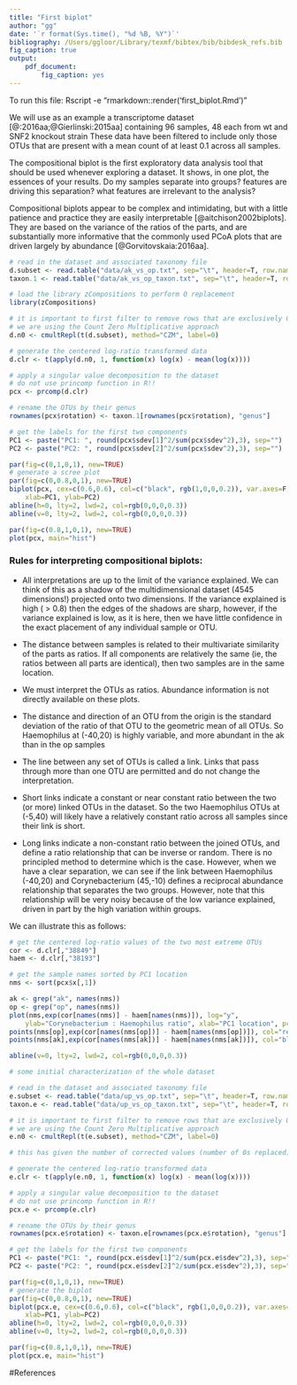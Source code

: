 ```yaml
---
title: "First biplot"
author: "gg"
date: '`r format(Sys.time(), "%d %B, %Y")`'
bibliography: /Users/ggloor/Library/texmf/bibtex/bib/bibdesk_refs.bib
fig_caption: true
output:
    pdf_document:
        fig_caption: yes
---
```


To run this file:
Rscript -e "rmarkdown::render('first_biplot.Rmd')"

We will use as an example a transcriptome dataset [@\Schurch:2016aa;@Gierlinski:2015aa] containing 96 samples, 48 each from wt and SNF2 knockout strain These data have been filtered to include only those OTUs that are present with a mean count of at least 0.1 across all samples.

The compositional biplot is the first exploratory data analysis tool that should be used whenever exploring a  dataset. It shows, in one plot, the essences of your results. Do my samples separate into groups? features are driving this separation? what features are irrelevant to the analysis?

Compositional biplots appear to be complex and intimidating, but with a little patience and practice they are easily interpretable [@aitchison2002biplots]. They are based on the variance of the ratios of the parts, and are substantially more informative that the commonly used PCoA plots that are driven largely by abundance [@Gorvitovskaia:2016aa].


```r

# read in the dataset and associated taxonomy file
d.subset <- read.table("data/ak_vs_op.txt", sep="\t", header=T, row.names=1)
taxon.1 <- read.table("data/ak_vs_op_taxon.txt", sep="\t", header=T, row.names=1)

# load the library zCompositions to perform 0 replacement
library(zCompositions)

# it is important to first filter to remove rows that are exclusively 0 values
# we are using the Count Zero Multiplicative approach
d.n0 <- cmultRepl(t(d.subset), method="CZM", label=0)

# generate the centered log-ratio transformed data
d.clr <- t(apply(d.n0, 1, function(x) log(x) - mean(log(x))))

# apply a singular value decomposition to the dataset
# do not use princomp function in R!!
pcx <- prcomp(d.clr)

# rename the OTUs by their genus
rownames(pcx$rotation) <- taxon.1[rownames(pcx$rotation), "genus"]

# get the labels for the first two components
PC1 <- paste("PC1: ", round(pcx$sdev[1]^2/sum(pcx$sdev^2),3), sep="")
PC2 <- paste("PC2: ", round(pcx$sdev[2]^2/sum(pcx$sdev^2),3), sep="")

par(fig=c(0,1,0,1), new=TRUE)
# generate a scree plot
par(fig=c(0,0.8,0,1), new=TRUE)
biplot(pcx, cex=c(0.6,0.6), col=c("black", rgb(1,0,0,0.2)), var.axes=F, scale=0,
    xlab=PC1, ylab=PC2)
abline(h=0, lty=2, lwd=2, col=rgb(0,0,0,0.3))
abline(v=0, lty=2, lwd=2, col=rgb(0,0,0,0.3))

par(fig=c(0.8,1,0,1), new=TRUE)
plot(pcx, main="hist")

```

\newpage

### Rules for interpreting compositional biplots:

- All interpretations are up to the limit of the variance explained. We can think of this as a shadow of the multidimensional dataset (4545 dimensions!) projected onto two dimensions. If the variance explained is high ( > 0.8) then the edges of the shadows are sharp, however, if the variance explained is low, as it is here, then we have little confidence in the exact placement of any individual sample or OTU.

- The distance between samples is related to their multivariate similarity of the parts as ratios. If all components are relatively the same (ie, the ratios between all parts are identical), then two samples are in the same location.

- We must interpret the OTUs as ratios. Abundance information is not directly available on these plots.

- The distance and direction of an OTU from the origin is the standard deviation of the ratio of that OTU to the geometric mean of all OTUs. So Haemophilus at (-40,20) is highly variable, and more abundant in the ak than in the op samples

- The line between any set of OTUs is called a link. Links that pass through more than one OTU are permitted and do not change the interpretation.

- Short links indicate a constant or near constant ratio between the two (or more) linked OTUs in the dataset. So the two Haemophilus OTUs at (-5,40) will likely have a relatively constant ratio across all samples since their link is short.

- Long links indicate a non-constant ratio between the joined OTUs, and define a ratio relationship that can be inverse or random. There is no principled method to determine which is the case. However, when we have a clear separation, we can see if the link between Haemophilus (-40,20) and Corynebacterium (45,-10) defines a reciprocal abundance relationship that separates the two groups. However, note that this relationship will be very noisy because of the low variance explained, driven in part by the high variation within groups.

We can illustrate this as follows:

```r

# get the centered log-ratio values of the two most extreme OTUs
cor <- d.clr[,"38849"]
haem <- d.clr[,"38193"]

# get the sample names sorted by PC1 location
nms <- sort(pcx$x[,1])

ak <- grep("ak", names(nms))
op <- grep("op", names(nms))
plot(nms,exp(cor[names(nms)] - haem[names(nms)]), log="y",
    ylab="Corynebacterium : Haemophilus ratio", xlab="PC1 location", pch="")
points(nms[op],exp(cor[names(nms[op])] - haem[names(nms[op])]), col="red", pch="O")
points(nms[ak],exp(cor[names(nms[ak])] - haem[names(nms[ak])]), col="blue", pch="A")

abline(v=0, lty=2, lwd=2, col=rgb(0,0,0,0.3))
```

\newpage

```r

# some initial characterization of the whole dataset

# read in the dataset and associated taxonomy file
e.subset <- read.table("data/up_vs_op.txt", sep="\t", header=T, row.names=1)
taxon.e <- read.table("data/up_vs_op_taxon.txt", sep="\t", header=T, row.names=1)

# it is important to first filter to remove rows that are exclusively 0 values
# we are using the Count Zero Multiplicative approach
e.n0 <- cmultRepl(t(e.subset), method="CZM", label=0)

# this has given the number of corrected values (number of 0s replaced)

# generate the centered log-ratio transformed data
e.clr <- t(apply(e.n0, 1, function(x) log(x) - mean(log(x))))

# apply a singular value decomposition to the dataset
# do not use princomp function in R!!
pcx.e <- prcomp(e.clr)

# rename the OTUs by their genus
rownames(pcx.e$rotation) <- taxon.e[rownames(pcx.e$rotation), "genus"]

# get the labels for the first two components
PC1 <- paste("PC1: ", round(pcx.e$sdev[1]^2/sum(pcx.e$sdev^2),3), sep="")
PC2 <- paste("PC2: ", round(pcx.e$sdev[2]^2/sum(pcx.e$sdev^2),3), sep="")

par(fig=c(0,1,0,1), new=TRUE)
# generate the biplot
par(fig=c(0,0.8,0,1), new=TRUE)
biplot(pcx.e, cex=c(0.6,0.6), col=c("black", rgb(1,0,0,0.2)), var.axes=F, scale=0,
    xlab=PC1, ylab=PC2)
abline(h=0, lty=2, lwd=2, col=rgb(0,0,0,0.3))
abline(v=0, lty=2, lwd=2, col=rgb(0,0,0,0.3))

par(fig=c(0.8,1,0,1), new=TRUE)
plot(pcx.e, main="hist")

```

\newpage

#References
